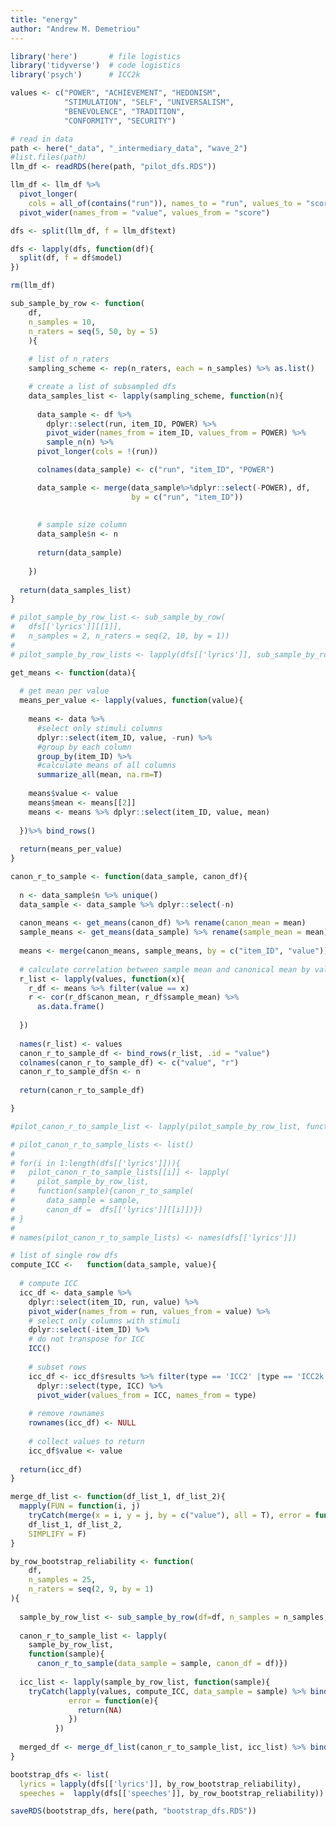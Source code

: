 ```yaml
---
title: "energy"
author: "Andrew M. Demetriou"
---
```


```r
library('here')       # file logistics
library('tidyverse')  # code logistics
library('psych')      # ICC2k

values <- c("POWER", "ACHIEVEMENT", "HEDONISM",  
            "STIMULATION", "SELF", "UNIVERSALISM", 
            "BENEVOLENCE", "TRADITION",  
            "CONFORMITY", "SECURITY")
```

```r
# read in data
path <- here("_data", "_intermediary_data", "wave_2")
#list.files(path)
llm_df <- readRDS(here(path, "pilot_dfs.RDS"))

llm_df <- llm_df %>%
  pivot_longer(
    cols = all_of(contains("run")), names_to = "run", values_to = "score") %>%
  pivot_wider(names_from = "value", values_from = "score")

dfs <- split(llm_df, f = llm_df$text)

dfs <- lapply(dfs, function(df){
  split(df, f = df$model)
})

rm(llm_df)
```

```r
sub_sample_by_row <- function(
    df, 
    n_samples = 10, 
    n_raters = seq(5, 50, by = 5)
    ){
    
    # list of n_raters
    sampling_scheme <- rep(n_raters, each = n_samples) %>% as.list()

    # create a list of subsampled dfs
    data_samples_list <- lapply(sampling_scheme, function(n){
      
      data_sample <- df %>% 
        dplyr::select(run, item_ID, POWER) %>% 
        pivot_wider(names_from = item_ID, values_from = POWER) %>%
        sample_n(n) %>%
      pivot_longer(cols = !(run))

      colnames(data_sample) <- c("run", "item_ID", "POWER")

      data_sample <- merge(data_sample%>%dplyr::select(-POWER), df, 
                           by = c("run", "item_ID"))
    
      
      # sample size column
      data_sample$n <- n
  
      return(data_sample)
      
    })
    
  return(data_samples_list)
}
```

```r
# pilot_sample_by_row_list <- sub_sample_by_row(
#   dfs[['lyrics']][[1]],
#   n_samples = 2, n_raters = seq(2, 10, by = 1))
# 
# pilot_sample_by_row_lists <- lapply(dfs[['lyrics']], sub_sample_by_row, n_samples = 2, n_raters = seq(2, 10, by = 1))
```

```r
get_means <- function(data){
    
  # get mean per value
  means_per_value <- lapply(values, function(value){
    
    means <- data %>%
      #select only stimuli columns
      dplyr::select(item_ID, value, -run) %>%
      #group by each column
      group_by(item_ID) %>%
      #calculate means of all columns
      summarize_all(mean, na.rm=T)
    
    means$value <- value
    means$mean <- means[[2]]
    means <- means %>% dplyr::select(item_ID, value, mean)
    
  })%>% bind_rows()
  
  return(means_per_value)
}
```

```r
canon_r_to_sample <- function(data_sample, canon_df){
  
  n <- data_sample$n %>% unique()
  data_sample <- data_sample %>% dplyr::select(-n)
  
  canon_means <- get_means(canon_df) %>% rename(canon_mean = mean)
  sample_means <- get_means(data_sample) %>% rename(sample_mean = mean)
  
  means <- merge(canon_means, sample_means, by = c("item_ID", "value"))
  
  # calculate correlation between sample mean and canonical mean by value
  r_list <- lapply(values, function(x){
    r_df <- means %>% filter(value == x)
    r <- cor(r_df$canon_mean, r_df$sample_mean) %>%
      as.data.frame()
    
  }) 
  
  names(r_list) <- values
  canon_r_to_sample_df <- bind_rows(r_list, .id = "value")
  colnames(canon_r_to_sample_df) <- c("value", "r")
  canon_r_to_sample_df$n <- n
  
  return(canon_r_to_sample_df)

}  
```

```r
#pilot_canon_r_to_sample_list <- lapply(pilot_sample_by_row_list, function(sample){canon_r_to_sample(data_sample = sample, canon_df =  dfs[['lyrics']][[1]])})

# pilot_canon_r_to_sample_lists <- list()
# 
# for(i in 1:length(dfs[['lyrics']])){
#   pilot_canon_r_to_sample_lists[[i]] <- lapply(
#     pilot_sample_by_row_list, 
#     function(sample){canon_r_to_sample(
#       data_sample = sample, 
#       canon_df =  dfs[['lyrics']][[i]])})
# }
# 
# names(pilot_canon_r_to_sample_lists) <- names(dfs[['lyrics']])
```

```r
# list of single row dfs
compute_ICC <-   function(data_sample, value){ 
  
  # compute ICC
  icc_df <- data_sample %>%
    dplyr::select(item_ID, run, value) %>%
    pivot_wider(names_from = run, values_from = value) %>%
    # select only columns with stimuli
    dplyr::select(-item_ID) %>%
    # do not transpose for ICC
    ICC() 
  
    # subset rows
    icc_df <- icc_df$results %>% filter(type == 'ICC2' |type == 'ICC2k') %>%
      dplyr::select(type, ICC) %>%
      pivot_wider(values_from = ICC, names_from = type)
  
    # remove rownames
    rownames(icc_df) <- NULL
  
    # collect values to return
    icc_df$value <- value
  
  return(icc_df)
}  
```

```r
merge_df_list <- function(df_list_1, df_list_2){
  mapply(FUN = function(i, j)
    tryCatch(merge(x = i, y = j, by = c("value"), all = T), error = function(e){return(NA)}), 
    df_list_1, df_list_2, 
    SIMPLIFY = F)
}
```

```r
by_row_bootstrap_reliability <- function(
    df, 
    n_samples = 25, 
    n_raters = seq(2, 9, by = 1)
){
  
  sample_by_row_list <- sub_sample_by_row(df=df, n_samples = n_samples, n_raters = n_raters)
  
  canon_r_to_sample_list <- lapply(
    sample_by_row_list, 
    function(sample){
      canon_r_to_sample(data_sample = sample, canon_df = df)})
  
  icc_list <- lapply(sample_by_row_list, function(sample){
    tryCatch(lapply(values, compute_ICC, data_sample = sample) %>% bind_rows(), 
             error = function(e){
               return(NA)
             })
          })
  
  merged_df <- merge_df_list(canon_r_to_sample_list, icc_list) %>% bind_rows()
}
```

```r
bootstrap_dfs <- list(
  lyrics = lapply(dfs[['lyrics']], by_row_bootstrap_reliability), 
  speeches =  lapply(dfs[['speeches']], by_row_bootstrap_reliability))

saveRDS(bootstrap_dfs, here(path, "bootstrap_dfs.RDS"))
```

